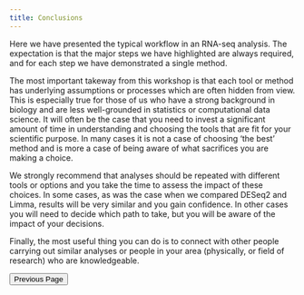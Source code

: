 ```yaml
---
title: Conclusions
---
```


Here we have presented the typical workflow in an RNA-seq analysis. The expectation is that the major steps we have highlighted are always required, and for each step we have demonstrated a single method. 

The most important takeway from this workshop is that each tool or method has underlying assumptions or processes which are often hidden from view. This is especially true for those of us who have a strong background in biology and are less well-grounded in statistics or computational data science. It will often be the case that you need to invest a significant amount of time in understanding and choosing the tools that are fit for your scientific purpose. In many cases it is not a case of choosing 'the best' method and is more a case of being aware of what sacrifices you are making a choice. 

We strongly recommend that analyses should be repeated with different tools or options and you take the time to assess the impact of these choices. In some cases, as was the case when we compared DESeq2 and Limma, results will be very similar and you gain confidence. In other cases you will need to decide which path to take, but you will be aware of the impact of your decisions. 

Finally, the most useful thing you can do is to connect with other people carrying out similar analyses or people in your area (physically, or field of research) who are knowledgeable. 

<footer class="navigation-buttons">
  <a href="episode_6.qmd">
    <button class="nav-button prev-button">Previous Page</button>
  </a>
</footer>